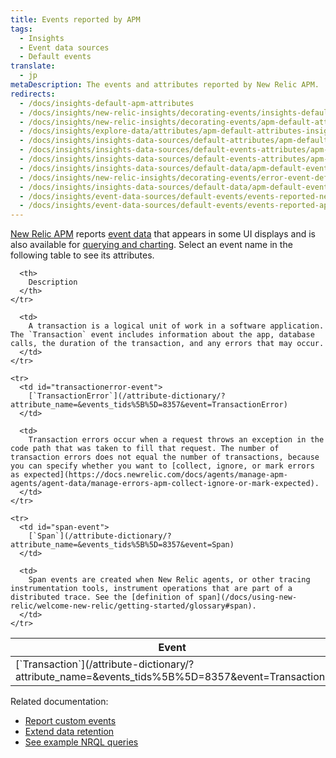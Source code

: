 ```yaml
---
title: Events reported by APM
tags:
  - Insights
  - Event data sources
  - Default events
translate:
  - jp
metaDescription: The events and attributes reported by New Relic APM.
redirects:
  - /docs/insights-default-apm-attributes
  - /docs/insights/new-relic-insights/decorating-events/insights-default-apm-attributes
  - /docs/insights/new-relic-insights/decorating-events/apm-default-attributes-insights
  - /docs/insights/explore-data/attributes/apm-default-attributes-insights
  - /docs/insights/insights-data-sources/default-attributes/apm-default-attributes-insights
  - /docs/insights/insights-data-sources/default-events-attributes/apm-default-event-attributes-insights
  - /docs/insights/insights-data-sources/default-events-attributes/apm-default-event-attributes
  - /docs/insights/insights-data-sources/default-data/apm-default-event-attributes-insights
  - /docs/insights/new-relic-insights/decorating-events/error-event-default-attributes-insights
  - /docs/insights/insights-data-sources/default-data/apm-default-events-insights
  - /docs/insights/event-data-sources/default-events/events-reported-new-relic-apm
  - /docs/insights/event-data-sources/default-events/events-reported-apm
---
```


[New Relic APM](/docs/apm/new-relic-apm/getting-started) reports [event data](https://docs.newrelic.com/docs/using-new-relic/data/understand-data/new-relic-data-types#event-data) that appears in some UI displays and is also available for [querying and charting](/docs/using-new-relic/data/understand-data/query-new-relic-data). Select an event name in the following table to see its attributes.

<table>
  <thead>
    <tr>
      <th style={{ width: "250px" }}>
        Event
      </th>

      <th>
        Description
      </th>
    </tr>
  </thead>

  <tbody>
    <tr>
      <td id="transaction-event">
        [`Transaction`](/attribute-dictionary/?attribute_name=&events_tids%5B%5D=8357&event=Transaction)
      </td>

      <td>
        A transaction is a logical unit of work in a software application. The `Transaction` event includes information about the app, database calls, the duration of the transaction, and any errors that may occur.
      </td>
    </tr>

    <tr>
      <td id="transactionerror-event">
        [`TransactionError`](/attribute-dictionary/?attribute_name=&events_tids%5B%5D=8357&event=TransactionError)
      </td>

      <td>
        Transaction errors occur when a request throws an exception in the code path that was taken to fill that request. The number of transaction errors does not equal the number of transactions, because you can specify whether you want to [collect, ignore, or mark errors as expected](https://docs.newrelic.com/docs/agents/manage-apm-agents/agent-data/manage-errors-apm-collect-ignore-or-mark-expected).
      </td>
    </tr>

    <tr>
      <td id="span-event">
        [`Span`](/attribute-dictionary/?attribute_name=&events_tids%5B%5D=8357&event=Span)
      </td>

      <td>
        Span events are created when New Relic agents, or other tracing instrumentation tools, instrument operations that are part of a distributed trace. See the [definition of span](/docs/using-new-relic/welcome-new-relic/getting-started/glossary#span).
      </td>
    </tr>
  </tbody>
</table>

Related documentation:

* [Report custom events](/docs/insights/insights-data-sources/custom-data/report-custom-event-data)
* [Extend data retention](/docs/insights/use-insights-ui/manage-account-data/extend-event-data-retention)
* [See example NRQL queries](/docs/query-data/nrql-new-relic-query-language/nrql-query-tutorials)
